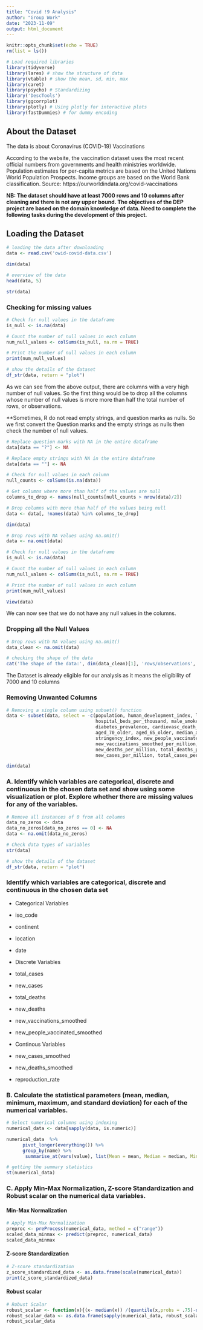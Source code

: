 ```yaml
---
title: "Covid !9 Analysis"
author: "Group Work"
date: "2023-11-09"
output: html_document
---
```


```r
knitr::opts_chunk$set(echo = TRUE)
rm(list = ls())

```



```r

# Load required libraries
library(tidyverse)
library(lares) # show the structure of data
library(vtable) # show the mean, sd, min, max
library(caret) 
library(psycho) # Standardizing
library('DescTools')
library(ggcorrplot)
library(plotly) # Using plotly for interactive plots
library(fastDummies) # for dummy encoding

```



## About the Dataset

The data is about Coronavirus (COVID-19) Vaccinations

According to the website, the vaccination dataset uses the most recent official numbers from governments and health ministries worldwide. Population estimates for per-capita metrics are based on the United Nations World Population Prospects. Income groups are based on the World Bank classification. Source: https://ourworldindata.org/covid-vaccinations


**NB: The dataset should have at least 7000 rows and 10 columns after cleaning and there is not any upper
bound. The objectives of the DEP project are based on the domain knowledge of data. Need to complete
the following tasks during the development of this project.**


## Loading the Dataset


```r

# loading the data after downloading
data <- read.csv('owid-covid-data.csv')

dim(data)

# overview of the data
head(data, 5)

str(data)

```



### Checking for missing values


```r

# Check for null values in the dataframe
is_null <- is.na(data)

# Count the number of null values in each column
num_null_values <- colSums(is_null, na.rm = TRUE)

# Print the number of null values in each column
print(num_null_values)

# show the details of the dataset
df_str(data, return = "plot")

```



As we can see from the above output, there are columns with a very high number of null values. So the first thing would be to drop all the columns whose number of null values is more more than half the total number of rows, or observations.

**Sometimes, R do not read empty strings, and question marks as nulls. So we first convert the Question marks and the empty strings as nulls then check the number of null values.



```r

# Replace question marks with NA in the entire dataframe
data[data == "?"] <- NA

# Replace empty strings with NA in the entire dataframe
data[data == ""] <- NA

# Check for null values in each column
null_counts <- colSums(is.na(data))

# Get columns where more than half of the values are null
columns_to_drop <- names(null_counts[null_counts > nrow(data)/2])

# Drop columns with more than half of the values being null
data <- data[, !names(data) %in% columns_to_drop]

dim(data)

# Drop rows with NA values using na.omit()
data <- na.omit(data)

# Check for null values in the dataframe
is_null <- is.na(data)

# Count the number of null values in each column
num_null_values <- colSums(is_null, na.rm = TRUE)

# Print the number of null values in each column
print(num_null_values)

View(data)
```


We can now see that we do not have any null values in the columns.


### Dropping all the Null Values


```r

# Drop rows with NA values using na.omit()
data_clean <- na.omit(data)

# checking the shape of the data
cat('The shape of the data:', dim(data_clean)[1], 'rows/observations', 'and', dim(data_clean)[2], 'columns')

```


The Dataset is already eligible for our analysis as it means the eligibility of 7000 and 10 columns




### Removing Unwanted Columns


```r

# Removing a single column using subset() function
data <- subset(data, select = -c(population, human_development_index, life_expectancy, 
                                 hospital_beds_per_thousand, male_smokers, female_smokers,
                                 diabetes_prevalence, cardiovasc_death_rate, gdp_per_capita,
                                 aged_70_older, aged_65_older, median_age, population_density,
                                 stringency_index, new_people_vaccinated_smoothed_per_hundred, 
                                 new_vaccinations_smoothed_per_million, new_deaths_smoothed_per_million,
                                 new_deaths_per_million, total_deaths_per_million, new_cases_smoothed_per_million,
                                 new_cases_per_million, total_cases_per_million))

dim(data)
```



### A. Identify which variables are categorical, discrete and continuous in the chosen data set and show using some visualization or plot. Explore whether there are missing values for any of the variables.



```r

# Remove all instances of 0 from all columns
data_no_zeros <- data
data_no_zeros[data_no_zeros == 0] <- NA
data <- na.omit(data_no_zeros)

# Check data types of variables
str(data)

```


```r

# show the details of the dataset
df_str(data, return = "plot")

```

### Identify which variables are categorical, discrete and continuous in the chosen data set


* Categorical Variables

- iso_code
- continent
- location
- date


* Discrete Variables

- total_cases
- new_cases
- total_deaths
- new_deaths
- new_vaccinations_smoothed 
- new_people_vaccinated_smoothed

* Continous Variables

- new_cases_smoothed
- new_deaths_smoothed
- reproduction_rate


### B. Calculate the statistical parameters (mean, median, minimum, maximum, and standard deviation) for each of the numerical variables. 


```r

# Select numerical columns using indexing
numerical_data <- data[sapply(data, is.numeric)]

numerical_data  %>%
      pivot_longer(everything()) %>%
      group_by(name) %>%
       summarise_at(vars(value), list(Mean = mean, Median = median, Min = min,  Max = max, Sd = sd))

# getting the summary statistics
st(numerical_data)

```


### C. Apply Min-Max Normalization, Z-score Standardization and Robust scalar on the numerical data variables.


#### Min-Max Normalization


```r

# Apply Min-Max Normalization
preproc <- preProcess(numerical_data, method = c("range"))
scaled_data_minmax <- predict(preproc, numerical_data)
scaled_data_minmax

```



#### Z-score Standardization


```r

# Z-score standardization
z_score_standardized_data <- as.data.frame(scale(numerical_data))
print(z_score_standardized_data)

```



#### Robust scalar


```r

# Robust Scalar
robust_scalar <- function(x){(x- median(x)) /(quantile(x,probs = .75)-quantile(x,probs = .25))}
robust_scalar_data <- as.data.frame(sapply(numerical_data, robust_scalar))
robust_scalar_data

```























